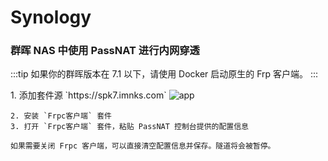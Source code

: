 

# Synology

### 群晖 NAS 中使用 PassNAT 进行内网穿透

:::tip
如果你的群晖版本在 7.1 以下，请使用 Docker 启动原生的 Frp 客户端。
:::

<Tabs queryString="current">
  <TabItem value="latest" label="群晖版本 >= 7.1" default>
    1. 添加套件源 `https://spk7.imnks.com` 
    <img src={app} alt="app" />
    
    2. 安装 `Frpc客户端` 套件
    3. 打开 `Frpc客户端` 套件，粘贴 PassNAT 控制台提供的配置信息

    如果需要关闭 Frpc 客户端，可以直接清空配置信息并保存。隧道将会被暂停。

  </TabItem>

  <TabItem value="old" label="群晖版本 < 7.1">

  </TabItem>
</Tabs>
